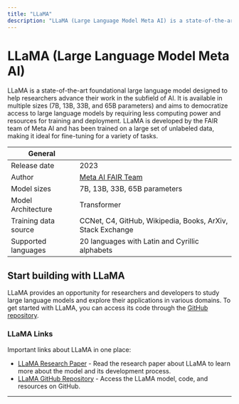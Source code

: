 ```yaml
---
title: "LLaMA"
description: "LLaMA (Large Language Model Meta AI) is a state-of-the-art foundational large language model designed to help researchers advance their work in the subfield of AI. It is available in multiple sizes (7B, 13B, 33B, and 65B parameters) and aims to democratize access to large language models by requiring less computing power and resources for training and deployment."
---
```


#  LLaMA (Large Language Model Meta AI)

LLaMA is a state-of-the-art foundational large language model designed to help researchers advance their work in the subfield of AI. It is available in multiple sizes (7B, 13B, 33B, and 65B parameters) and aims to democratize  access to large language models by requiring less computing power and resources for training and deployment. LLaMA is developed by the FAIR team of Meta AI and has been trained on a large set of unlabeled data, making it ideal for fine-tuning for a variety of tasks.

| General              |                                                          |
| -------------------- | -------------------------------------------------------- |
| Release date         | 2023                                                     |
| Author               | [Meta AI FAIR Team](https://research.facebook.com/ai)  |
| Model sizes          | 7B, 13B, 33B, 65B parameters                             |
| Model Architecture   | Transformer                                              |
| Training data source | CCNet, C4, GitHub, Wikipedia, Books, ArXiv, Stack Exchange |
| Supported languages  | 20 languages with Latin and Cyrillic alphabets          |

## Start building with LLaMA

LLaMA provides an opportunity for researchers and developers to study large language models and explore their applications in various domains. To get started with LLaMA, you can access its code through the [GitHub repository](https://github.com/facebookresearch/llama).

### LLaMA Links

Important links about LLaMA in one place:

- [LLaMA Research Paper](https://research.facebook.com/publications/llama-open-and-efficient-foundation-language-models/) - Read the research paper about LLaMA to learn more about the model and its development process.
- [LLaMA GitHub Repository](https://github.com/facebookresearch/llama) - Access the LLaMA model, code, and resources on GitHub.

---
